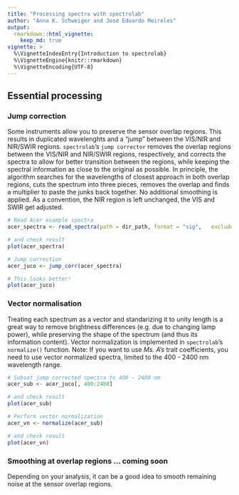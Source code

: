 ```yaml
---
title: "Processing spectra with spectrolab"
author: "Anna K. Schweiger and Jose Eduardo Meireles"
output:
  rmarkdown::html_vignette:
    keep_md: true
vignette: >
  %\VignetteIndexEntry{Introduction to spectrolab}
  %\VignetteEngine{knitr::rmarkdown}
  %\VignetteEncoding{UTF-8}
---
```



## Essential processing 

### Jump correction

Some instruments allow you to preserve the sensor overlap regions. This results in duplicated wavelenghts and a "jump" between the VIS/NIR and NIR/SWIR regions. `spectrolab`'s `jump corrector` removes the overlap regions between the VIS/NIR and NIR/SWIR regions, respectively, and corrects the spectra to allow for better transition between the regions, while keeping the spectral information as close to the original as possible. In principle, the algorithm searches for the wavelengths of closest approach in both overlap regions, cuts the spectrum into three pieces, removes the overlap and finds a multiplier to paste the junks back together. No additional smoothing is applied. As a convention, the NIR region is left unchanged, the VIS and SWIR get adjusted.  

```r
# Read Acer example spectra 
acer_spectra <- read_spectra(path = dir_path, format = "sig",   exclude_if_matches = c("BAD","WR"))

# and check result
plot(acer_spectra)

# Jump correction 
acer_juco <- jump_corr(acer_spectra)

# This looks better!
plot(acer_juco)
```

### Vector normalisation

Treating each spectrum as a vector and standarizing it to unity length is a great way to remove brightness differences (e.g. due to changing lamp power), while preserving the shape of the spectrum (and thus its information content). Vector normalization is implemented in `spectrolab`'s `normalize()` function. Note: If you want to use *Ms. A's* trait coefficients, you need to use vector normalized spectra, limited to the 400 - 2400 nm wavelength range.

```r
# Subset jump corrected spectra to 400 - 2400 nm 
acer_sub <- acer_juco[, 400:2400]

# and check result
plot(acer_sub)

# Perform vector normalization
acer_vn <- normalize(acer_sub)

# and check result
plot(acer_vn)
```

### Smoothing at overlap regions ... coming soon

Depending on your analysis, it can be a good idea to smooth remaining noise at the sensor overlap regions. 

